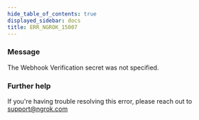 ```yaml
---
hide_table_of_contents: true
displayed_sidebar: docs
title: ERR_NGROK_15007
---
```




### Message

The Webhook Verification secret was not specified.

<ErrorDetails error="err_ngrok_15007" />

### Further help

If you're having trouble resolving this error, please reach out to [support@ngrok.com](mailto:support@ngrok.com?subject=Help%20with%20ERR_NGROK_15007)
